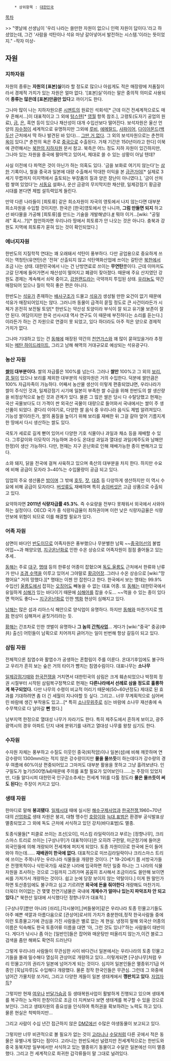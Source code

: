      * 상위항목 : [[대한민국]]

[[목차]]

>> "옛날에 선생님이 '우리 나라는 쓸만한 자원이 없으니 인력 자원이 답이다.'라고 하셨었는데, 그건 '사람을 석탄이나 석유 마냥 갈아넣어서 발전하는 시스템.'이라는 뜻이었지." -작자 미상-

== 자원 ==
=== 지하자원 ===
자원의 종류는 '''자원의 [표본]실'''이라 할 정도로 많으나 아쉽게도 적은 매장량에 저품질이라서 경제적 가치가 있는 자원은 얼마 없다. '[표본]실'이라는 말은 중의적 의미로 사용되어 '''종류는 많은데 [표본]만큼만 있다'''고 까이기도 한다.

그나마 많이 나는 지하자원으론 [[시멘트]]의 원료인 석회석[* 근데 이건 전세계적으로도 매우 흔해서...]이 대표적이고 그 외에 [[텅스텐]][* [[영월]] 항목 참조.], 고령토(도자기 공업의 원료), [[금]], [[은]], 흑연 등이 있으나 채산성이 대개 수입산보다 떨어진다. 보석자원은 울산 언양의 [[자수정]]이 세계적으로 유명하지만 그외에 [[루비]], [[에메랄드]], [[사파이어]], [[다이아몬드]]([[백두산]] 근처에서 딱 하나 발견된 바 있다)... [[그딴 거 없다]]. 그 외의 보석자원으로는 춘천의 [[옥]]이 있다.[* 춘천의 옥은 주로 [[중국]]으로 수출된다. 가채 기간은 150년이라고 한다] 이북에 관련해서는 [[북한의 지하자원]] 문서 참고. 북측은 어느 정도 지하 자원이 있긴하지만, 그나마 있는 자원을 중국에 팔아먹고 있어서, 제대로 쓸 수 있는 상황이 아닐 텐데?

사실 이전에 다 파먹은 것이 아닌가 하는 의혹도 있다. '금을 보화로 여기지 않는다'는 [[삼한]] 기록이나, 철을 중국과 일본에 대량 수출해서 막대한 이익을 본 [[금관가야]][* 실제로 3세기 무렵까지 이지역에서 출토되는 부장품의 질과 양은 장난이 아니였다.], '금이 산처럼 쌓여 있었다'는 [[서동요]] 설화나, 운산 금광의 무지막지한 채산량, 일제강점기 황금광 시대를 본다면 제법 설득력있게 들린다.

만약 다른 나라들이 [희토류] 같은 희소자원이 자국의 영토에서 나지 않는다면 대부분 희소자원을 수입할 것이지만. 한국은 [한국]영토에서 안 나니까, '''그럼 만들면 되지''' 하고선 바다물을 가공해 [희토류]를 만드는 기술을 개발해냈다.[http://www.munhwa.com/news/view.html?no=20131223MW171100270056 #] 뭐야 이거...[wiki: "공밀레" 혹시...?][* 첨언하자면 우리나라 땅에서 희토류가 안 나오는 것은 아니다. 충북과 강원도 지역에 희토류가 묻혀 있는 것이 확인되었다.]

=== 에너지자원 ===
한반도의 지질학적 연대는 꽤 오래돼서 석탄이 풍부하다. 다만 공업용으로 중요하게 쓰이는 역청탄(유연탄)은 '전혀' 산출되지 않고 석탄액화산업에 쓰이는 갈탄은 [[북한]]에서 조금 나는 상태. 대한민국에서 나는 건 난방연료로 쓰이는 '''무연탄'''뿐이다. 근데 이마저도 고갈 단계에 들어가면서 채산성이 떨어지고 폐광이 잦아졌다. 때문에 주요 산지였던 강원도 경제는 계속해서 쇠락 중이고, [[강원랜드]]라는 극약까지 투입된 상태. 
[[우라늄]]도 약간 매장되어 있으나 질이 딱히 좋은 편은 아니다.

한반도는 [[석유]]가 존재하는 [[배사]]구조가 드물고 [[석유]]가 생성될 만한 요건이 없기 때문에 석유가 매장되어있지는 않다. 그러니까 동물이 급격히 묻힐 정도로 큰 사건이라든가 시체가 온전히 보전될 토양[* 한반도는 약산성 토양이라 부식이 잘 되고 유기물 보존이 잘 안 된다. 여담이지만 한국 선사시대 역사 연구도 이 때문에 부진하다는 소리를 듣는다.]이라든가 하는 건 자원으로 연결이 못 되었고, 있다 하더라도 아주 적은 양으로 경제적 가치가 없다.

그나마 기대하고 있는 건 [[동해]]에 매장된 약간의 [[천연가스]]와 꽤 많이 묻혀있을거라 추정되는 [[메탄 하이드레이트]], 그리고 남해 해역의 거대규모로 예상되는 석유광구다.

=== 농산 자원 ===
'''[[쌀]]이 대부분이다.'''  쌀의 자급률은 100%를 넘는다. 그러나 '''쌀만''' 100%고 그 외의 [[보리]],[[콩]],[[밀]]이 있으나 보리를 제외한 대부분의 식량자원은 거의 수입한다.
덕분에 쌀만큼은 100% 자급자족이 가능하다. 
어째서 농산물 생산이 이렇게 편중되었냐면, 우리나라가 쌀이 주식인 것과, 일제강점기 시기에 일본이 부족한 쌀 수급을 위해 한반도의 쌀 생산량을 비정상적으로 늘린 것과 관계가 있다. 물론 그 많은 쌀은 당시 다 수탈당했고 현재는 국산 곡물보다도 더 가격이 싼 외국산 곡물이 대량으로 들어와서 국내에서는 쌀이 주 생산품이 되었다. 곁다리 이야기로, 다양한 쌀 음식 중 우리나라 음식도 제법 알려져있다. 기능성 쌀이라든가, 쌀의 품질을 높이기 위해 보리를 재배한 뒤 그걸 갈아 엎어 기름지게 한 땅에서 다시 생산하는 쌀도 있다.

국토가 세로로 길게 뻗어 있어서 다양한 기호 식물이나 과일과 채소 등을 재배할 수 있다. 그루갈이와 이모작이 가능하며 과수도 온대성 과일과 열대성 과일(제주도와 남해안 한정)이 생산 가능하다. 다만, 현재는 지구 온난화로 인해 재배가능한 종이 변해가고 있다.

소와 돼지, 닭을 전국에 걸쳐 사육하고 있으며 축산의 대부분을 차지 한다. 하지만 수요에 비해 공급이 모자라 3~40%는 수입물량이 공급 되고 있다. 

임업의 주요 생산품은 [[밤]]이며 그 밖에 [[호두]], [[잣]], [[대추]] 등 다양하게 생산하지만 이 역시 수요에 비해 공급이 모자라다. [[버섯]]류도 재배하며 특히 [[송이버섯]]은 고급 상품으로 수출되고 있다.

요약하자면 '''2011년 식량자급률 45.3%'''. 즉 수요량을 전부다 못채워서 외국에서 사와야 하는 실정이다. OECD 국가 중 식량자급율이 최하권이며 이런 낮은 식량자급율은 식량안보에 위협이 되므로 이를 해결할 필요가 있다.

=== 어족 자원 ===
삼면이 바다인 [[반도]]이므로 어족자원은 풍부했으나 무분별한 남획 ~~[[중국]]어선의 불법 어업~~과 해양오염, [[지구온난화]]로 인한 수온 상승으로 어족자원이 점점 줄어들고 있는 추세..

[[동해]]는 주로 [[대구]], [[명태]] 등의 한류성 어종이 잡혔으며 [[독도]],[[울릉도]] 근처에서 한류와 난류가 만나 [[조경 수역]]을 이루고 있어서 그야말로 [[황금어장]]..그러나 수온 상승으로 [wiki:"망했어요" 거의 망했다.][* 명태는 이젠 안 잡힌다고 한다. 한국에서 보는 명태는 99.9% 수입산]
[[울릉도]]에서 잡히는 [[오징어]]도 빼놓을 수 없는 대표 어종. 또 [[동해]]는 대한민국에서 유일하게 [[심해]]가 있는 바다이기 때문에 [[심해어]]를 잡을 수도... ~~먹을 수 있는 종이 있다면 먹어도 좋다~~ [[지구온난화]]로 인한 [[백화]] 현상이 심해지고 있다.

[[남해]]는 많은 섬과 리아스식 해안으로 양식업이 유명하다. 하지만 [[동해]]와 마찬가지로 [[백화]] 현상이 심해져서 골칫거리라는 듯.

[[황해]]는 간조차로 인한 갯벌이 유명하나 '''그 놈의 [[간척]]사업'''...
게다가 [wiki:"중국" 중공(中共) 출신] 어민들이 남획으로 치어까지 긁어가는 일이 빈번해 항상 갈등이 되고 있다.

=== 삼림 자원 ===
전체적으론 침엽수와 활엽수가 공생하는 혼합림이 주를 이룬다. 온대기후임에도 불구하고 우리가 흔히 보는 숲은 거의 타이가 뺨치는 침염수림이다. 대표나무는 '''소나무'''

[[일제강점기]]때와 [[한국전쟁]]을 거치면서 대한민국의 삼림은 크게 훼손되었으나 박정희 정권 시절부터 시작된 삼림복구정책으로 현재는 '''다른나라에서 선례로 삼을 정도로 훌륭하게 복구되었다.''' 다만 나무의 수령이 비교적 어리기 때문에(50~60년정도) 제대로 된 효과를 기대하려면 좀 더 긴 세월이 지나야할 듯 싶다. 그리고.. 너무 무계획적으로 심어버린 바람에 생긴 부작용도 있고...[* 특히 [[소나무]]위주로 심는 바람에 소나무 재선충에 속수무책으로 다 날아갈 '''뻔''' 했다.]

남부지역 한정으로 열대성 나무가 자라기도 한다. 특히 제주도에서 흔하게 보이고, 광주광역시의 경우 아파트 단지 내에 분위기를 내려고 열대성 나무를 왕창 심기도 한다.

=== 수자원 ===
수자원 자체는 풍부하고 수질도 이웃인 중국(퇴적암)이나 일본(섬)에 비해 깨끗하며 연강수량이 1300mm라는 적지 않은 강수량이지만 '''물을 물쓰듯'''이 하는데다가  강수량의 경우 여름에 60%이상 편중되어있고 그마저도 대부분 활용을 못하고 그냥 흘려보낸다. 인구밀도가 높기(500명/㎢)때문에 주의를 표할 필요가 있어보인다......는 주장이 있었지만, 다들 알다시피 대한민국 인구감소추세는 전세계 1위를 다툴 정도라 '''물은 물쓰듯이 써도 된다'''는 주장이 커지고 있다.

=== 생태 자원 ===
한마디로 말해 '''붕괴됐다'''.
[[일제시대]] 때에 실시된 [[해수구제사업]]과 [[한국전쟁]],1960~70년대의 [[산업화]]로 생태 자원은 붕괴, 대형 맹수인 [[호랑이]]와 [[늑대]],[[표범]]은 환경부 공식발표상 멸종되었고 그 외에 독도 근처에 서식하고 있던 강치(바다표범)도 멸종.

토종식물들[* 피클로 쓰이는 조선[오이], 미스킴 라일락이라고 부르는 [정향나무], 크리스마스 트리로 쓰이는 [구상나무]가 대표적이다]은 오히려 구한말, 미군정기에 들어온 외국인들에 의해 개량되어 전세계에 퍼지게 되었다. 토종 자원이므로 한국에 돈이 들어와야 하는데...... '''재배권이 한국에 없다.''' 대표적으로 미쓰김라일락이나 크리스마스 트리에 쓰이는 주목나무는 우리나라 식물들을 개량한 것이다. [* 19-20세기 쯤 서방국가들은 전쟁목적이나 식민국가등 새로운 나라에 입국하면 하던 일중 하나는 그 나라의 식물자원을 조사하는 것으로 그림까지 그려가며 꼼꼼히 조사해서 조금이라도 쓸만해 보이면 씨를 가져가서 개량하는 것이다. 쉽고 눈에 당장 보이지 않는 약탈이다.]
이게 뭔 말인가하면 토산종임에도 불구하고 심고 기르려면 '''외국에 돈을 줘야한다''' 개량해도 마찬가지. 더욱더 어이없는 건 몇몇 천연기념물은 국내에 '''개체수가 얼마나 있는지 파악조차 안 되고 있다.'''[* 북한산 일대에 서식했다던 정향나무가 대표적.]

[구상나무]뿐만 아니라 [쉬리],[각시붕어],[버들붕어]같은 우리나라 토종 민물고기들도 아주 예쁜 색깔과 아름다움으로 [관상어]로서의 가치가 충분한데,정작 한국사람들 중에 이런 토종물고기에 관심을 가진 사람들은 별로 없는 게 현실. 냉정히 말해 외국산 어종의 이름은 익숙해도 한국 토종어류 이름을 대면 '아, 그런 것도 있나?'하는 사람들이 태반이다.
게다가 낚시나 좀 아는 [일반인]들은 잡어와 매운탕만 떠올리지 않는가,이건 블로그 검색을 좀만 해봐도 확연히 드러난다

그렇게 우리나라 사람들이 무관심한 사이 바다건너 일본에서는 우리나라의 토종 민물고기들을 몰래 밀수해다 열심히 관상어로 개량하고 있다...이렇게되면 [구상나무]처럼 우리 민물고기의 권리가 일본에 넘어가게 되는 것이다.
심지어 일본인들은 멸종위기1급 어종인 [묵납자루]도 수입해다 개량했다. 물론 정작 한국인들은 무관심. 그런데 그 와중에 넘어간 가물치랑 쏘가리, 그리고 다양한 게들이 일본 생태계에서 '''깽판치고 있다'''. [[자업자득]]?

그렇지만 현재 [[여우]]나 [[반달가슴곰]] 등 생태복원사업이 활발하게 진행되고 있으며 생태계를 복구하는 노력이 한창이므로 조금 더 지켜보다 보면 생태계를 복구할 수 있을 것으로 보인다. 그리고 생태자원의 중요성을 인식하여 특허권을 확보하려는 노력도 하고 있다. 물론 현실은 척박하지만...

그리고 사람이 수십 년간 접근하지 않은 [[DMZ]]에선 수많은 야생동물이 보고되고 있다.

그렇지만 너무 비관적으로 볼 필요가 없는 것이 [[고라니]]나 [[수달]]처럼 다른 곳에서 적은 동물은 유별나게 많다는 점이다. 고라니는 한반도에선 널렸지만 전세계적으로는 한반도와 중국 동북지방 일부에서만 서식하고 있는 멸종위기 동물이고 수달은 일본에선 이미 멸종했다. 그리고 전 세계적으로 희귀한 갑각류들이 말 그대로 널려있다. 
